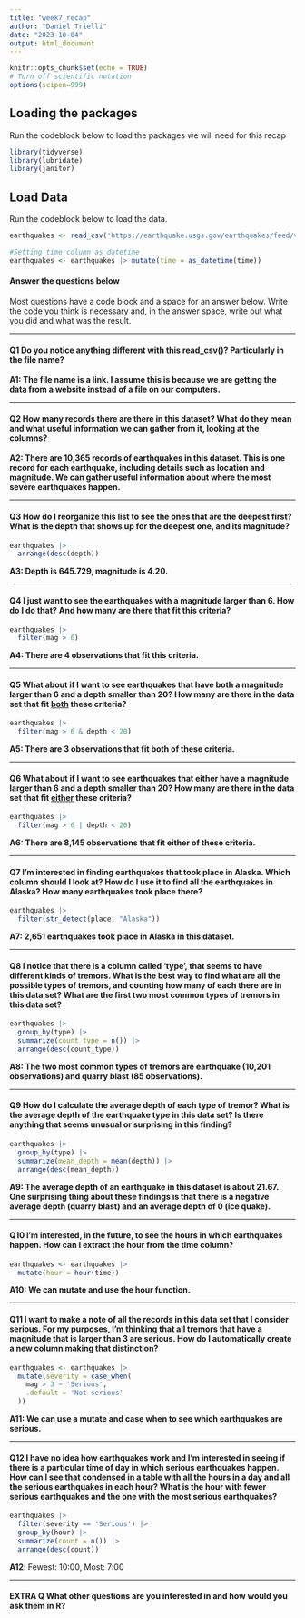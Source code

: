 ```yaml
---
title: "week7_recap"
author: "Daniel Trielli"
date: "2023-10-04"
output: html_document
---
```


```r
knitr::opts_chunk$set(echo = TRUE)
# Turn off scientific notation
options(scipen=999)
```

## Loading the packages

Run the codeblock below to load the packages we will need for this recap

```r
library(tidyverse)
library(lubridate)
library(janitor)
```

## Load Data

Run the codeblock below to load the data.

```r
earthquakes <- read_csv('https://earthquake.usgs.gov/earthquakes/feed/v1.0/summary/all_month.csv')

#Setting time column as datetime
earthquakes <- earthquakes |> mutate(time = as_datetime(time))
```

#### Answer the questions below

Most questions have a code block and a space for an answer below. Write the code you think is necessary and, in the answer space, write out what you did and what was the result.

------------------------------------------------------------------------

#### **Q1** Do you notice anything different with this read_csv()? Particularly in the file name?

**A1: The file name is a link. I assume this is because we are getting the data from a website instead of a file on our computers.**

------------------------------------------------------------------------

#### **Q2** How many records there are there in this dataset? What do they mean and what useful information we can gather from it, looking at the columns?

**A2: There are 10,365 records of earthquakes in this dataset. This is one record for each earthquake, including details such as location and magnitude. We can gather useful information about where the most severe earthquakes happen.**

------------------------------------------------------------------------

#### **Q3** How do I reorganize this list to see the ones that are the deepest first? What is the depth that shows up for the deepest one, and its magnitude?

```r
earthquakes |>
  arrange(desc(depth))
```

**A3: Depth is 645.729, magnitude is 4.20.**

------------------------------------------------------------------------

#### **Q4** I just want to see the earthquakes with a magnitude larger than 6. How do I do that? And how many are there that fit this criteria?

```r
earthquakes |>
  filter(mag > 6)
```

**A4: There are 4 observations that fit this criteria.**

------------------------------------------------------------------------

#### **Q5** What about if I want to see earthquakes that have both a magnitude larger than 6 and a depth smaller than 20? How many are there in the data set that fit [both]{.underline} these criteria?

```r
earthquakes |>
  filter(mag > 6 & depth < 20)
```

**A5: There are 3 observations that fit both of these criteria.**

------------------------------------------------------------------------

#### **Q6** What about if I want to see earthquakes that either have a magnitude larger than 6 and a depth smaller than 20? How many are there in the data set that fit [either]{.underline} these criteria?

```r
earthquakes |>
  filter(mag > 6 | depth < 20)
```

**A6: There are 8,145 observations that fit either of these criteria.**

------------------------------------------------------------------------

#### **Q7** I'm interested in finding earthquakes that took place in Alaska. Which column should I look at? How do I use it to find all the earthquakes in Alaska? How many earthquakes took place there?

```r
earthquakes |>
  filter(str_detect(place, "Alaska"))
```

**A7: 2,651 earthquakes took place in Alaska in this dataset.**

------------------------------------------------------------------------

#### **Q8** I notice that there is a column called 'type', that seems to have different kinds of tremors. What is the best way to find what are all the possible types of tremors, and counting how many of each there are in this data set? What are the first two most common types of tremors in this data set?

```r
earthquakes |>
  group_by(type) |>
  summarize(count_type = n()) |>
  arrange(desc(count_type))
```

**A8: The two most common types of tremors are earthquake (10,201 observations) and quarry blast (85 observations).**

------------------------------------------------------------------------

#### **Q9** How do I calculate the average depth of each type of tremor? What is the average depth of the earthquake type in this data set? Is there anything that seems unusual or surprising in this finding?

```r
earthquakes |>
  group_by(type) |>
  summarize(mean_depth = mean(depth)) |>
  arrange(desc(mean_depth))
```

**A9: The average depth of an earthquake in this dataset is about 21.67. One surprising thing about these findings is that there is a negative average depth (quarry blast) and an average depth of 0 (ice quake).**

------------------------------------------------------------------------

#### **Q10** I'm interested, in the future, to see the hours in which earthquakes happen. How can I extract the hour from the time column?

```r
earthquakes <- earthquakes |>
  mutate(hour = hour(time))
```

**A10: We can mutate and use the hour function.**

------------------------------------------------------------------------

#### **Q11** I want to make a note of all the records in this data set that I consider serious. For my purposes, I'm thinking that all tremors that have a magnitude that is larger than 3 are serious. How do I automatically create a new column making that distinction?

```r
earthquakes <- earthquakes |>
  mutate(severity = case_when(
    mag > 3 ~ 'Serious',
    .default = 'Not serious'
  ))
```

**A11: We can use a mutate and case when to see which earthquakes are serious.**

------------------------------------------------------------------------

#### **Q12** I have no idea how earthquakes work and I'm interested in seeing if there is a particular time of day in which serious earthquakes happen. How can I see that condensed in a table with all the hours in a day and all the serious earthquakes in each hour? What is the hour with fewer serious earthquakes and the one with the most serious earthquakes?

```r
earthquakes |>
  filter(severity == 'Serious') |>
  group_by(hour) |>
  summarize(count = n()) |>
  arrange(desc(count))
```

**A12**: Fewest: 10:00, Most: 7:00

------------------------------------------------------------------------

#### EXTRA Q What other questions are you interested in and how would you ask them in R?

```r

```

```r

```

```r

```
